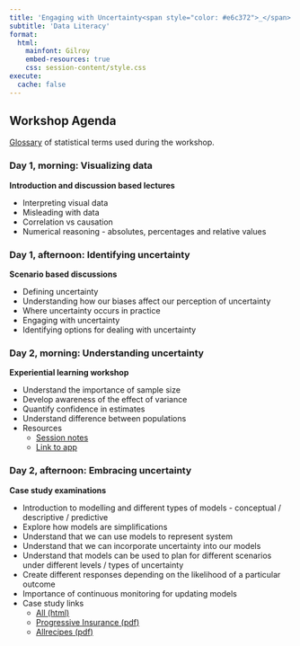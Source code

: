 ```yaml
---
title: 'Engaging with Uncertainty<span style="color: #e6c372">_</span>'
subtitle: 'Data Literacy'
format:
  html:
    mainfont: Gilroy
    embed-resources: true
    css: session-content/style.css
execute: 
  cache: false
---
```


<!-- GitHub Pages link: https://codeclan.github.io/data_literacy/ -->

## Workshop Agenda

[Glossary](session-content/glossary.html) of statistical terms used during the workshop.

### Day 1, morning: Visualizing data

**Introduction and discussion based lectures**

-   Interpreting visual data
-   Misleading with data
-   Correlation vs causation
-   Numerical reasoning - absolutes, percentages and relative values

### Day 1, afternoon: Identifying uncertainty

**Scenario based discussions**

-   Defining uncertainty
-   Understanding how our biases affect our perception of uncertainty
-   Where uncertainty occurs in practice
-   Engaging with uncertainty
-   Identifying options for dealing with uncertainty

### Day 2, morning: Understanding uncertainty

**Experiential learning workshop**

-   Understand the importance of sample size
-   Develop awareness of the effect of variance
-   Quantify confidence in estimates
-   Understand difference between populations
-   Resources
    -   [Session notes](session-content/d2-s1_lab_understanding-uncertainty.html)
    -   [Link to app](https://cc-stats.shinyapps.io/uncertainty)

### Day 2, afternoon: Embracing uncertainty

**Case study examinations**

-   Introduction to modelling and different types of models - conceptual / descriptive / predictive
-   Explore how models are simplifications
-   Understand that we can use models to represent system
-   Understand that we can incorporate uncertainty into our models
-   Understand that models can be used to plan for different scenarios under different levels / types of uncertainty
-   Create different responses depending on the likelihood of a particular outcome
-   Importance of continuous monitoring for updating models
-   Case study links
    -   [All (html)](session-content/d2-s2_case-studies.html)
    -   [Progressive Insurance (pdf)](session-content/d2-s2_case-study_progressive.pdf)
    -   [Allrecipes (pdf)](session-content/d2-s2_case-study_allrecipies.pdf)
